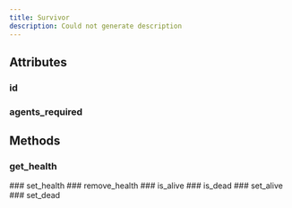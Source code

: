 ```yaml
---
title: Survivor
description: Could not generate description
---
```





## Attributes

### id

<PyAttribute type="int" value="survivor_id" docString="" />

### agents_required

<PyAttribute type="int" value="1" docString="" />


## Methods

### get_health

<PyFunctionSignature signature="def get_health() -> int" />

<PyFunction docString="None" />
### set_health

<PyFunctionSignature signature="def set_health(health: int) -> None" />

<PyFunction docString="None" />
### remove_health

<PyFunctionSignature signature="def remove_health(remove_energy: int) -> None" />

<PyFunction docString="None" />
### is_alive

<PyFunctionSignature signature="def is_alive() -> bool" />

<PyFunction docString="None" />
### is_dead

<PyFunctionSignature signature="def is_dead() -> bool" />

<PyFunction docString="None" />
### set_alive

<PyFunctionSignature signature="def set_alive() -> None" />

<PyFunction docString="None" />
### set_dead

<PyFunctionSignature signature="def set_dead() -> None" />

<PyFunction docString="None" />